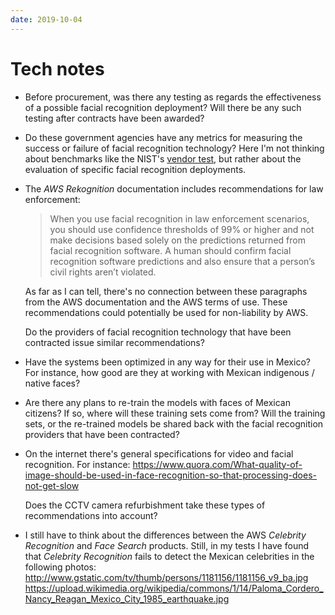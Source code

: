 ```yaml
---
date: 2019-10-04
---
```


# Tech notes

  - Before procurement, was there any testing as regards the effectiveness 
    of a possible facial recognition deployment? Will there be any such testing
    after contracts have been awarded?

  - Do these government agencies have any metrics for measuring the success
    or failure of facial recognition technology? Here I'm not thinking about benchmarks
    like the NIST's [vendor test](https://www.nist.gov/programs-projects/face-recognition-vendor-test-frvt-ongoing),
    but rather about the evaluation of specific facial recognition deployments.

  - The *AWS Rekognition* documentation includes recommendations for law enforcement:
    
    > When you use facial recognition in law enforcement scenarios, you
    > should use confidence thresholds of 99% or higher and not make
    > decisions based solely on the predictions returned from facial
    > recognition software. A human should confirm facial recognition
    > software predictions and also ensure that a person’s civil rights
    > aren’t violated.
    
    As far as I can tell, there's no connection between these paragraphs from the
    AWS documentation and the AWS terms of use. These recommendations could
    potentially be used for non-liability by AWS.
    
    Do the providers of facial recognition technology that have been contracted issue similar
    recommendations?

  - Have the systems been optimized in any way for their use in Mexico? For
    instance, how good are they at working with Mexican indigenous / native
    faces?

  - Are there any plans to re-train the models with faces of Mexican citizens?
    If so, where will these training sets
    come from? Will the training sets, or the re-trained models be
    shared back with the facial recognition providers that have been contracted?

  - On the internet there's general specifications for
    video and facial recognition. For instance:
    <https://www.quora.com/What-quality-of-image-should-be-used-in-face-recognition-so-that-processing-does-not-get-slow>
    
    Does the CCTV camera refurbishment take these types of recommendations
    into account?

  - I still have to think about the differences between the AWS *Celebrity
    Recognition* and *Face Search* products. Still, in my tests I have
    found that *Celebrity Recognition* fails to detect the Mexican
    celebrities in the following photos:
    <http://www.gstatic.com/tv/thumb/persons/1181156/1181156_v9_ba.jpg>
    <https://upload.wikimedia.org/wikipedia/commons/1/14/Paloma_Cordero_Nancy_Reagan_Mexico_City_1985_earthquake.jpg>
